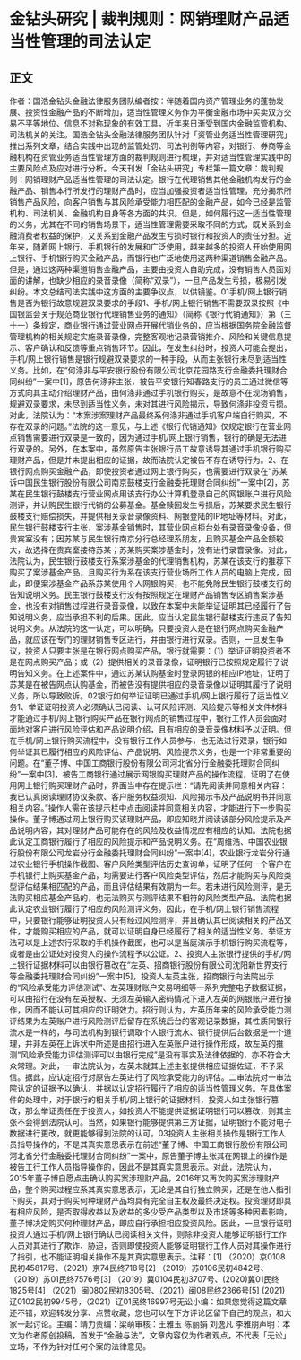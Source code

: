 # 金钻头研究 | 裁判规则：网销理财产品适当性管理的司法认定
## 正文
作者：国浩金钻头金融法律服务团队编者按：伴随着国内资产管理业务的蓬勃发展、投资性金融产品的不断增加，适当性管理义务作为平衡金融市场中买卖双方交易不平等地位、信息不对称现象的有效工具，近年来日渐受到国内金融监管机构、司法机关的关注。国浩金钻头金融法律服务团队针对「资管业务适当性管理研究」推出系列文章，结合实践中出现的监管处罚、司法判例等内容，对银行、券商等金融机构在资管业务适当性管理方面的裁判规则进行梳理，并对适当性管理实践中的主要风险点及应对进行分析。今天刊发「金钻头研究」专栏第一篇文章：裁判规则：网销理财产品适当性管理的司法认定。银行在代理销售其他金融机构发行的金融产品、销售本行所发行的理财产品时，应当加强投资者适当性管理，充分揭示所销售产品风险，向客户销售与其风险承受能力相匹配的金融产品，如今已经是监管机构、司法机关、金融机构自身等各方面的共识。但是，如何履行这一适当性管理的义务，尤其在不同的销售场景下，适当性管理需要采取不同的方式，既关系到金融消费者权益的保护，又关系到金融产品发生亏损时银行和投资人的责任分担。近年来，随着网上银行、手机银行的发展和广泛使用，越来越多的投资人开始使用网上银行、手机银行购买金融产品，而银行也广泛地使用这两种渠道销售金融产品。但是，通过这两种渠道销售金融产品，主要由投资人自助完成，没有销售人员面对面的讲解，也缺少相应的录音录像（简称“双录”），一旦产品发生亏损，极易引发纠纷。本文总结司法实践中这方面的主要争议点，以供镜鉴。01手机/网上银行销售是否为银行故意规避双录要求的手段1、手机/网上银行销售不需要双录按照《中国银监会关于规范商业银行代理销售业务的通知》（简称《银行代销通知》）第（三十一）条规定，商业银行通过营业网点开展代销业务的，应当根据国务院金融监督管理机构的相关规定实施录音录像，完整客观地记录营销推介、风险和关键信息提示、客户确认和反馈等重点销售环节。因此，在发生纠纷时，投资人可能会提出，手机/网上银行销售是银行规避双录要求的一种手段，从而主张银行未尽到适当性义务。比如，在“何涤非与平安银行股份有限公司北京花园路支行金融委托理财合同纠纷”一案中[1]，原告何涤非主张，被告平安银行知春路支行的员工通过微信等方式向其主动介绍理财产品，由何涤非通过手机银行购买，是故意不在现场销售，规避双录要求，未尽到适当性义务，未对其进行风险揭示，导致何涤非投资亏损。对此，法院认为：“本案涉案理财产品最终系何涤非通过手机客户端自行购买，不存在双录的问题。”法院的这一意见，与上述《银行代销通知》仅规定银行在营业网点销售需要进行双录是一致的，因为通过手机/网上银行销售，银行的确是无法进行双录的。另外，在本案中，虽然原告主张银行员工故意诱导其通过手机银行购买理财产品，但是并未提出相应的证据，故而法院认定被告不存在诱导行为。2、在银行网点购买金融产品，即使投资者通过网上银行购买，也需要进行双录在“苏某诉中国民生银行股份有限公司南京鼓楼支行金融委托理财合同纠纷”一案中[2]，苏某在民生银行鼓楼支行营业网点用该支行办公计算机登录自己的网银账户进行风险测评，并认购民生银行代销的公募基金。基金赎回发生亏损后，苏某要求民生银行鼓楼支行赔偿损失，并提供相关录音录像资料、网银登陆的IP地址等材料。对此，民生银行鼓楼支行主张，案涉基金销售时，其营业网点柜台处有录音录像设备，但贵宾室没有；因苏某与民生银行南京分行总经理系朋友，且购买基金产品金额较大，故选择在贵宾室接待苏某；苏某购买案涉基金时，没有进行录音录像。对此，法院认为，民生银行鼓楼支行系案涉基金的代理销售机构，苏某在该支行的推荐下购买了案涉基金产品，且购买行为系在该支行营业场所工作人员的电脑上完成，因此，即便案涉基金产品系苏某使用个人网银购买，也不能免除民生银行鼓楼支行的告知说明义务。民生银行鼓楼支行没有按照规定在理财产品销售专区销售案涉基金，也没有对销售过程进行录音录像，以致在本案中未能举证证明其已经履行了告知说明义务，应当承担不利的后果。因此，应当认定民生银行鼓楼支行违反了告知说明义务。从法院的这一认定，可以明确，只要投资人是在银行网点购买金融产品，就应该在专门的理财销售专区进行，并由银行进行双录。否则，一旦发生争议，投资人只要主张是在银行网点购买产品，银行就需要：（1）举证证明投资者不是在网点购买产品；或（2）提供相关的录音录像，证明银行已按照规定履行了说明告知义务。在上述案件中，通过苏某认购基金时登录网银的相应IP地址，证明了苏某是在被告网点认购基金，而被告没有提供相应的录音录像以证明其履行了说明义务，所以导致败诉。02银行如何举证证明已通过手机/网上银行履行了适当性义务1、举证证明投资人必须确认已阅读、认可风险评测、风险提示等相关文件材料才能通过手机/网上银行购买产品在银行网点的销售过程中，银行工作人员会面对面地对客户进行风险评估和产品说明介绍，且有相应的录音录像材料予以证明。但在手机/网上银行购买流程中，没有银行工作人员参与，也无法进行双录，银行如何举证其已履行相应的风险评估、产品说明、风险提示义务，也是一个非常重要的问题。在“董子博、中国工商银行股份有限公司河北省分行金融委托理财合同纠纷”一案中[3]，被告工商银行通过展示网银购买理财产品的操作流程，证明了在使用网上银行购买理财产品时，界面当中存在提示栏：“请先阅读并同意相关内容：我已认真阅读理财协议条款、客户服务权益须知、风险揭示书及产品说明书并同意相关内容。”操作人需在该提示栏中点击阅读并同意相关内容，才能进行下一步购买操作。董子博通过网上银行购买该理财产品，即应知晓并阅读该部分风险提示及产品说明内容，其对理财产品可能存在的风险及收益情况应有相应的认知。法院也据此认定工商银行履行了相应的风险提示和产品说明义务。在“周维浩、中国农业银行股份有限公司龙岩分行金融委托理财合同纠纷”一案中[4]，农业银行龙岩分行通过农业银行手机操作截图、客户风险类型评估历史查询单，证明了任何一个客户在手机银行上购买基金产品，均需要进行客户风险类型评估，然后才能购买与风险类型评估结果相匹配的产品，而且评估结果有效期为一年。若未进行风险测评，是无法购买相应基金产品的，也无法购买与测评结果不相符的风险类型产品。法院也据此认定农业银行履行了相应的风险测评义务。因此，在手机/网上银行销售流程中，只要银行能够证明投资人只有经过风险测评，并且确认其已阅读相关的产品文件，才能购买相应的产品，就可以证明自身已经履行了相关的适当性义务。举证方法可以是上述农行采取的手机操作截图，也可以是当庭演示手机银行购买流程等，或者是由公证处对投资人的操作流程予以公证。2、投资人主张银行提供的手机/网上银行证据材料可以由银行篡改在“左英、招商银行股份有限公司沈阳新世界支行等金融委托理财合同纠纷”一案中[5]，投资人左英主张，招商银行向法院出示的“风险承受能力评估测试”、左英理财账户交易明细等一系列完整电子数据证据，可以由招行在没有左英授权、无须左英输入密码情况下进入左英的网银账户进行操作，因而不能认可其相应的证明效力。招行则认为，左英历年来的风险承受能力测评结果为左英账户进行风险测评后留存在系统后台的客观记录数据，其性质同银行流水是一样的，与司法机构到银行调取个人银行流水、银行提供后台数据是一个道理，并非左英在上诉状中所述是由招行进入左英账户进行操作形成，故左英的推测“风险承受能力评估测评可以由银行完成”是没有事实及法律依据的，亦不符合大众常理。对此，一审法院认为，左英未就其上述主张提供相应证据佐证，不予采信。据此，应认定招行对原告左英进行了风险承受能力的评估。二审法院对一审法院认定的证据予以确认，并据以认定招行履行了相应的适当性管理义务。在具体案件的处理中，对于银行的相关手机/网上银行的证据材料，投资人如主张银行篡改，那么举证责任在于投资人，如投资人不能提供证据证明银行可以篡改，则其主张不会得到法院认可。当然，如果银行能够提供第三方证据，证明银行不能对电子数据进行更改，就更能够得到法院的认可。03投资人主张相关操作是银行工作人员指导操作的，不是其真实意思表示在前述“董子博、中国工商银行股份有限公司河北省分行金融委托理财合同纠纷”一案中，原告董子博主张其在网银上的操作是被告工行工作人员指导操作的，因此不是其真实意思表示。对此，法院认为，2015年董子博自愿点击确认购买案涉理财产品，2016年又再次购买案涉理财产品，整个购买过程应系其真实意思表示，无论是其自行独立购买，还是在他人指引下购买，其对于购买何种理财产品均具有完全自主权及最终决定权。投资理财即具有相应风险，是否取得收益以及收益的多少受产品类型以及市场等多种因素影响，董子博决定购买何种理财产品，即应自行承担相应投资风险。因此，一旦银行证明投资人通过手机/网上银行确认已阅读相关文件，则除非投资人能够证明银行工作人员对其进行了欺诈、胁迫，否则即使投资人能够证明银行工作人员对其操作进行了指引，也不能证明相关操作不是其真实意思表示。注释：[1] （2020）京0108民初45817号、（2021）京74民终718号[2] （2019）苏0106民初4842号、（2019）苏01民终7576号[3] （2019）冀0104民初3707号、(2020)冀01民终1825号[4] （2021）闽0802民初8305号、（2021）闽08民终2366号[5] (2021)辽0102民初9945号，（2021）辽01民终16997号无讼小编：如果您觉得这篇文章还不错，欢迎转发分享、点赞收藏，您也可以在下方评论区留下自己的观点，和大家一起讨论。主编：靖力责编：梁萌审核：王雅玉 陈丽娟 刘逸凡 李雅朋声明：本文为作者原创投稿，首发于“金融与法”，文章内容仅为作者观点，不代表「无讼」立场，不作为针对任何个案的法律意见。